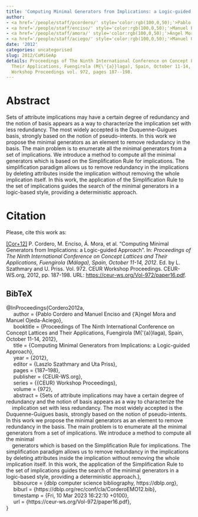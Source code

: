 ```yaml
---
title: 'Computing Minimal Generators from Implications: a Logic-guided Approach'
author:
- <a href='/people/staff/pcordero/' style='color:rgb(100,0,50);'>Pablo Cordero</a>
- <a href='/people/staff/enciso/' style='color:rgb(100,0,50);'>Manuel Enciso</a>
- <a href='/people/staff/amora/' style='color:rgb(100,0,50);'>Ángel Mora</a>
- <a href='/people/staff/aciego/' style='color:rgb(100,0,50);'>Manuel Ojeda-Aciego</a>
date: '2012'
categories: uncategorised
slug: 2012/CoMiGeAp
details: Proceedings of The Ninth International Conference on Concept Lattices and
  Their Applications, Fuengirola (M{\'{a}}laga), Spain, October 11-14, 2012 , {CEUR}
  Workshop Proceedings vol. 972, pages 187--198.
---
```




# Abstract


Sets of attribute implications may have a certain degree of redundancy and the notion of basis appears as a way to characterize the
implication set with less redundancy. The most widely accepted is the Duquenne-Guigues basis, strongly based on the notion of pseudo-intents. In this work we propose the minimal generators as an element to remove redundancy in the basis. The main problem is to enumerate all the minimal generators from a set of implications. We introduce a method to compute all the minimal
generators which is based on the Simplification Rule for implications. The simplification paradigm allows us to remove redundancy in the implications by deleting attributes inside the implication without removing the whole implication itself. In this work, the application of the Simplification Rule to the set of implications guides the search of the minimal generators in a logic-based style, providing a deterministic approach.








# Citation
Please, cite this work as:


<a name=bib-Cordero2012a></a>[[Cor+12]](#cite-Cordero2012a) P. Cordero, M. Enciso, Á. Mora, et al. “Computing Minimal Generators from Implications: a Logic-guided Approach”. In: _Proceedings of The Ninth International Conference on Concept Lattices and Their Applications, Fuengirola (Málaga), Spain, October 11-14, 2012_. Ed. by L. Szathmary and U. Priss. Vol. 972. CEUR Workshop Proceedings. CEUR-WS.org, 2012, pp. 187-198. URL: [https://ceur-ws.org/Vol-972/paper16.pdf](https://ceur-ws.org/Vol-972/paper16.pdf).

::: {.callout-note appearance="minimal" collapse=true}

## BibTeX

@InProceedings{Cordero2012a,<br>&nbsp;&nbsp;&nbsp;&nbsp;  author = {Pablo Cordero and Manuel Enciso and {\a'A}ngel Mora and Manuel Ojeda-Aciego},<br>&nbsp;&nbsp;&nbsp;&nbsp;  booktitle = {Proceedings of The Ninth International Conference on Concept Lattices and Their Applications, Fuengirola (M{\'{a}}laga), Spain, October 11-14, 2012},<br>&nbsp;&nbsp;&nbsp;&nbsp;  title = {Computing Minimal Generators from Implications: a Logic-guided Approach},<br>&nbsp;&nbsp;&nbsp;&nbsp;  year = {2012},<br>&nbsp;&nbsp;&nbsp;&nbsp;  editor = {Laszlo Szathmary and Uta Priss},<br>&nbsp;&nbsp;&nbsp;&nbsp;  pages = {187--198},<br>&nbsp;&nbsp;&nbsp;&nbsp;  publisher = {CEUR-WS.org},<br>&nbsp;&nbsp;&nbsp;&nbsp;  series = {{CEUR} Workshop Proceedings},<br>&nbsp;&nbsp;&nbsp;&nbsp;  volume = {972},<br>&nbsp;&nbsp;&nbsp;&nbsp;  abstract = {Sets of attribute implications may have a certain degree of redundancy and the notion of basis appears as a way to characterize the<br>&nbsp;&nbsp;&nbsp;&nbsp;implication set with less redundancy. The most widely accepted is the Duquenne-Guigues basis, strongly based on the notion of pseudo-intents. In this work we propose the minimal generators as an element to remove redundancy in the basis. The main problem is to enumerate all the minimal generators from a set of implications. We introduce a method to compute all the minimal<br>&nbsp;&nbsp;&nbsp;&nbsp;generators which is based on the Simplification Rule for implications. The simplification paradigm allows us to remove redundancy in the implications by deleting attributes inside the implication without removing the whole implication itself. In this work, the application of the Simplification Rule to the set of implications guides the search of the minimal generators in a logic-based style, providing a deterministic approach.},<br>&nbsp;&nbsp;&nbsp;&nbsp;  bibsource = {dblp computer science bibliography, https://dblp.org},<br>&nbsp;&nbsp;&nbsp;&nbsp;  biburl = {https://dblp.org/rec/conf/cla/CorderoEMO12.bib},<br>&nbsp;&nbsp;&nbsp;&nbsp;  timestamp = {Fri, 10 Mar 2023 16:22:10 +0100},<br>&nbsp;&nbsp;&nbsp;&nbsp;  url = {https://ceur-ws.org/Vol-972/paper16.pdf},<br>}

:::








